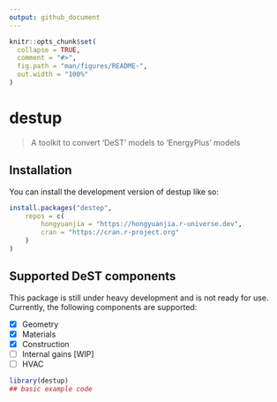 ```yaml
---
output: github_document
---
```


<!-- README.md is generated from README.Rmd. Please edit that file -->

```r
knitr::opts_chunk$set(
  collapse = TRUE,
  comment = "#>",
  fig.path = "man/figures/README-",
  out.width = "100%"
)
```

# destup

<!-- badges: start -->
<!-- badges: end -->

> A toolkit to convert 'DeST' models to 'EnergyPlus' models

## Installation

You can install the development version of destup like so:

```r
install.packages("destep",
    repos = c(
        hongyuanjia = "https://hongyuanjia.r-universe.dev",
        cran = "https://cran.r-project.org"
    )
)
```

## Supported DeST components

This package is still under heavy development and is not ready for use. Currently, the following components are supported:

* [x] Geometry
* [x] Materials
* [x] Construction
* [ ] Internal gains [WIP]
* [ ] HVAC

```r
library(destup)
## basic example code
```
